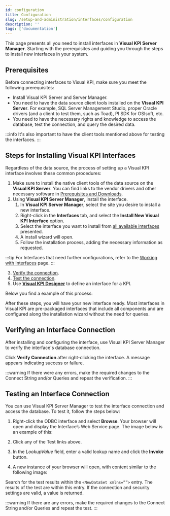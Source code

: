 ```yaml
---
id: configuration
title: Configuration
slug: /setup-and-administration/interfaces/configuration
description: ''
tags: ['documentation']
---
```



This page presents all you need to install interfaces in **Visual KPI Server Manager**. Starting with the prerequisites and guiding you through the steps to install new interfaces in your system.

## Prerequisites

Before connecting interfaces to Visual KPI, make sure you meet the following prerequisites:

- Install Visual KPI Server and Server Manager.  
- You need to have the data source client tools installed on the **Visual KPI Server**. For example, SQL Server Management Studio, proper Oracle drivers (and a client to test them, such as Toad), PI SDK for OSIsoft, etc.  
- You need to have the necessary rights and knowledge to access the database, test the connection, and query the desired data.

:::info
It's also important to have the client tools mentioned above for testing the interfaces.
:::

## Steps for Installing Visual KPI Interfaces

Regardless of the data source, the process of setting up a Visual KPI interface involves these common procedures:

1. Make sure to install the native client tools of the data source on the **Visual KPI Server**. You can find links to the vendor drivers and other necessary software in [Prerequisites and Downloads](/docs/setup-and-administration/prerequisites-downloads).
2. Using **Visual KPI Server Manager**, install the interface.
    1. In **Visual KPI Server Manager**, select the site you desire to install a new interface.
    2. Right-click in the **Interfaces** tab, and select the **Install New Visual KPI Interface** option.
    3. Select the interface you want to install from [all available interfaces](#interfaces) presented.
    4. A install wizard will open.
    5. Follow the installation process, adding the necessary information as requested.

:::tip
For Interfaces that need further configurations, refer to the [Working with Interfaces](/docs/setup-and-administration/interfaces/odbc) page.
:::

3. [Verify the connection](#verifying-an-interface-connection).
4. [Test the connection](#testing-an-interface-connection).
5. Use **[Visual KPI Designer](/docs/visual-kpi-design/overview)** to define an interface for a KPI.

Below you find a example of this process:

<StylizedImage
  imgURL="img/setup-adm/interfaces/interface-install-gif.gif"
  alt=""
/>

After these steps, you will have your new interface ready. Most interfaces in Visual KPI are pre-packaged interfaces that include all components and are configured along the installation wizard without the need for queries.

## Verifying an Interface Connection

After installing and configuring the interface, use Visual KPI Server Manager to verify the interface's database connection.

Click **Verify Connection** after right-clicking the interface. A message appears indicating success or failure.

:::warning
If there were any errors, make the required changes to the Connect String and/or Queries and repeat the verification.
:::

## Testing an Interface Connection

You can use Visual KPI Server Manager to test the interface connection and access the database. To test it, follow the steps below:

1. Right-click the ODBC interface and select **Browse**. Your browser will open and display the Interface’s Web Service page. The image below is an example of this:

<StylizedImage
  imgURL="img/setup-adm/interfaces/test/test1.png"
  alt=""
/>

2. Click any of the Test links above.

3. In the _LookupValue_ field, enter a valid lookup name and click the **Invoke** button. 

<StylizedImage
  imgURL="img/setup-adm/interfaces/test/test2.png"
  alt=""
/>

4. A new instance of your browser will open, with content similar to the following image:

<StylizedImage
  imgURL="img/setup-adm/interfaces/test/test3.png"
  alt=""
/>

Search for the test results within the `<NewDataSet xmlns=””>` entry. The results of the test are within this entry. If the connection and security settings are valid, a value is returned. 

:::warning
If there are any errors, make the required changes to the Connect String and/or Queries and repeat the test.
:::
